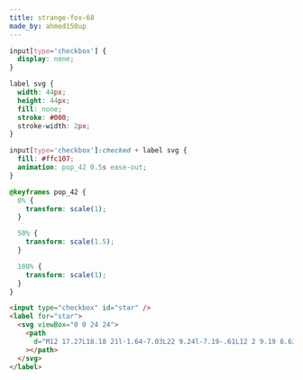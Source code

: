 ```yaml
---
title: strange-fox-68
made_by: ahmed150up
---
```


```css
input[type='checkbox'] {
  display: none;
}

label svg {
  width: 44px;
  height: 44px;
  fill: none;
  stroke: #000;
  stroke-width: 2px;
}

input[type='checkbox']:checked + label svg {
  fill: #ffc107;
  animation: pop_42 0.5s ease-out;
}

@keyframes pop_42 {
  0% {
    transform: scale(1);
  }

  50% {
    transform: scale(1.5);
  }

  100% {
    transform: scale(1);
  }
}
```

```html
<input type="checkbox" id="star" />
<label for="star">
  <svg viewBox="0 0 24 24">
    <path
      d="M12 17.27L18.18 21l-1.64-7.03L22 9.24l-7.19-.61L12 2 9.19 8.63 2 9.24l5.46 4.73L5.82 21z"
    ></path>
  </svg>
</label>
```
